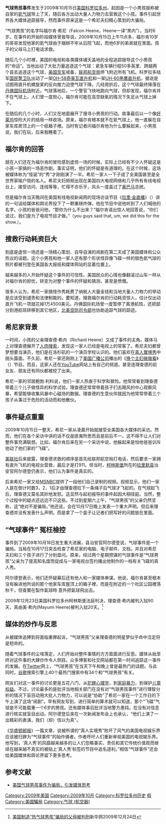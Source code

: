 {{tone|time=2010-10-11T15:29:07+00:00}}
'''气球男孩事件'''发生于2009年10月15日[[美国|美国]][[科罗拉多州|科罗拉多州]]，起因是一个小男孩报称被自家的[[氦气球|氦气球]]带上了天，随后各方出动大量人力物力去营救这个小孩。事件引起世界各大媒体追踪报导，然而事件原来这是一个希尼夫妇精心策划的大骗局。

“气球男孩”的名字叫福尔肯·希尼（Falcon Heene，Heene一译“黑内”），当时6岁。在事件的开始阶段媒体曾报导说，2009年10月15日上午11点多，福尔肯10岁的哥哥发现他家的氦气球由于捆绑不牢从后院飞起，而他6岁的弟弟就在里面。孩子的父母马上打电话求救。

随后几个小时裡，美国的电视和各类媒体铺天盖地的全程追踪报导这个小男孩的“命运”。当地出动了大批力量追逐这个气球：紧急车辆行程50多英里、跨越两个县去追逐这个气球，[[美国空军|美国空军]]戒备，[[美国联邦航空管理局|联邦航空局]]停飞附近所有飞机。科罗拉多陆军[[国民警卫队|国民警卫队]]出动了一架[[OH-58|OH-58奇奥瓦直升机]]和一架[[UH-60黑鹰直升机|UH-60黑鹰直升机]]，据说是试图用直升机螺旋桨的反向推力迫使气球下降。几经周折后，这个气球最终降落在[[丹佛国际机场|丹佛国际机场]]附近。气球落地后，一个警官飞快地跑向气球，但却发现，福尔肯并不在气球上。人们曾一度担心，福尔肯可能在高空缺氧的情况下失足从气球上掉下。

在随后的几个小时，人们又在地面展开了搜寻小男孩的行动。故事最后以一个像[[好莱坞|好莱坞]]惊险大片的结局一样收场。原来，福尔肯根本就不在氦气球上，他一直躲在自家车库房顶上的一个纸箱子裡。当时有记者问福尔肯他为什么要躲起来，小男孩说，我们在玩，后来我睡着了。

== 福尔肯的回答 ==
就在人们还在为福尔肯的冒险感到虚惊一场的时候，实际上已经有不少人怀疑这是小孩一家搞的一场恶作剧。事实证明，他们的怀疑是有道理的。在这个时候，这场被媒体称为“怪诞”的“秀”才刚刚演了一半。希尼一家人一下子成了全美国甚至是全世界家喻户晓的名人。希尼夫妇频频出现在美国四大电视网络和几乎所有有线电视台上，接受访问、连线等等，忙得不亦乐乎，风头一度盖过了[[奥巴马|奥巴马]]总统。

但是福尔肯当天晚间在美国有线电视新闻网的现场访谈节目《[[拉里·金直播|拉里·金直播]]》（''{{lang|en|Larry King Live}}''）讲的一句话给媒体和舆论界投下了一颗重磅炸弹。他在节目中说他听到了人们喊他的名字。小孩的爸爸问他，“那你为什么不出来？”福尔肯语出惊人地回答说，“你们说过，我们是为了电视节目才做。”（you guys said that, um, we did this for the show.）。

== 搜救行动耗资巨大 ==
到底是虚惊一场还是一场精心策划、自导自演的闹剧在第二天成了美国媒体和公众热议的话题。这个小男孩和他一家人还有那个形状怪异像飞碟一样的银色氦气球的照片都被刊登在美国各大报纸和媒体网站的显着位置上。

越来越多的人开始怀疑这个事件的可信性。美国民众的心情也像翻滚过山车一样从对福尔肯的担忧，转变为对整个事件的怀疑和猜测，甚至是愤慨。

很多人认为，希尼一家搞怪作秀耗费了纳税人大量金钱和当地大量人力物力的举动是应该受到谴责和法律制裁的。要知道，搜救福尔肯的行动耗资惊人，估计仅出动直升飞机一项就花掉1万4500美元。丹佛国际机场曾一度暂停了离港航班，还把部分到港航班转移到其它地区，[[北美空防司令部|北美空防司令部]]也协助追踪气球的踪迹。

== 希尼家背景 ==
一时间，小孩的父亲理查德·希内（Richard Heene）又成了事件的主角。媒体马上对理查德展开了[[人肉搜索|人肉搜索]]，发现这一家人已经是电视上的常客了。希尼夫妇都曾梦想要当演员，他们是在洛杉矶的一个演员学校认识的。他们喜欢在[[真人實境秀|真人實境秀]]中抛头露面。不久前，希尼一家还刚刚上了[[美国广播公司|美国广播公司]]播出的《[[换个主妇做做看|换个主妇做做看]]》（''{{link-en|Wife Swap|Wife Swap}}''）节目。而且，这家人还在[[YouTube|YouTube]]网站上有自己的频道。甚至连理查德的前女友、朋友还有同伙都被挖了出来。

希尼一家的邻居鲍勃·利科说，他们一家人热衷于科学和冒险。他常常看到理查德带着三个儿子做怪异的科学试验。理查德还常常带着孩子们去飓风的中心观察风暴，希望能够收集风暴中心磁场的数据。理查德的生意伙伴就因为他常常带着三个孩子从事过于危险的活动而和他散伙。

== 事件疑点重重 ==
2009年10月15日一整天，希尼一家从凌晨开始就接受全美国各大媒体的采访。然而，他们在各个采访中讲的话不仅是匪夷所思而且是前后不一。这不得不让人们对整件事充满联想。比如，福尔肯后来在另一个采访中说，他躲起来是怕他爸爸训斥他动了他们家的“飞碟”。

[[美联社|美联社]]后来披露，理查德求救的顺序是首先给联邦航空局打电话，然后要求一家拥有直升飞机的电视台营救，最后才是打911。但当时，[[柯林斯堡|柯林斯堡]]所在的[[拉里默县|拉里默县]]治安官阿尔德登仍表示，他们认为事件是真实的。

后来希尼一家又给[[MSNBC|MSNBC]]提供了一段他们自己录制的视频。视频显示，他们一家人是在倒计时数3，2，1后才由理查德拉下一条绳子后气球才飞起的。在气球起飞后，理查德又莫名其妙地发怒。这显然与起初报导的事件起因大相径庭。当然，整个过程中的疑点还远远不只这些。不过到星期六上午，“气球男孩”的父亲仍然坚称，这“绝对不是骗局。”他还说，会在10月17日晚上发表一个重大声明。但后来理查德并没有发表什么声明，而是拿了一个盒子让记者们把写好的问题放在里面。

== “气球事件” 冤枉檢控 ==
事件到了2009年10月18日发生重大进展，县治安官阿尔德登说，气球事件是一个骗局。当局在10月17日突击检查了希尼家的电脑、电子邮件、文档，并且对希尼夫妇和三个孩子进行了分别盘问。原来，经过两个星期预谋的气球事件是“气球男孩”父亲为了提高知名度而促成与一家电视台签约播出他制作的一档有关飞碟的真人秀。

阿尔德登表示，他们还怀疑幕后还有他人和一家媒体串谋。他说，福尔肯甚至根本没有躲进他所说的那个他家车库屋顶上的箱子裡，而是在附近的一个社区公园裡荡秋千，但查實在製作氣球時 意外把氣球飛出去。

2009年12月23日美国科罗拉多州柯林斯堡法庭判决，理查德·希内被判入狱90天，真由美·希内(Mayumi Heene)被判入狱20天。<ref>[http://news.xinhuanet.com/photo/2009-12/24/content_12697050.htm 美国制造“热气球男孩”骗局的父母被判刑]新华网2009年12月24日</ref>

== 媒体的炒作与反思 ==
从被媒体追捧到将面临重罪起诉，“气球男孩”父亲理查德的明星梦似乎命中注定将是短命的。

随着气球事件的尘埃落定，人们开始对整件事情的方方面面进行反思。媒体从始至终对这件事的大肆炒作令人侧目。众多博客和社交网站都在第一时间追踪这一事件的发展。在[[Twitter|Twitter]]网上，“气球男孩”在当天下午和晚上曾是最热门的话题。与此同时，[[谷歌|谷歌]]搜索引擎上40个最热门搜索中有34个和“气球男孩”有关。

网友们对这一事件的讨论更是五花八门，从[[犯罪心理学|犯罪心理学]]，到[[家庭暴力|家庭暴力]]，到保护[[兒童人權|儿童权益]]。不过，讨论最多的是批评当地相关部门在没有对“气球男孩事件”进行理智分析的情况下盲目动用大批人力物力，可以说是“协助”了希尼一家在一个工作日的下午上演了这场“闹剧”。早有网友写到，进行简单的算术就可以知道，那个“飞碟”气球是不可能载重一个6岁的男孩。还有媒体事后批评当地警方愚钝，在没有对信息进行核实就盲目出动。阿尔德登后来在一次新闻发布会上也承认，“他们上演了一出精彩的表演，我们（却）信以为真”。

《[[华盛顿邮报|华盛顿邮报]]》一篇文章，说被所谓的“真人实境秀”败坏了风气的美国电视娱乐界应该被归罪为“气球事件”的始作俑者。作者呼吁人们重新审视美国的电视娱乐界。他写到，‘真人秀’的风靡越来越多的让人们忽略事实、责任和其它传统价值观而继续在越来越不真实的被贴上‘真人秀’标签的节目中追名逐利。”相信“气球事件”还会给美国媒体和舆论界留下更多思考。

== 参考文献 ==
*[http://www1.voanews.com/chinese/news/US/BalloonBoy-20091019-64846347.html 美国气球男孩事件为骗局，引发媒体思考]
{{reflist}}

{{VOA}}

[[Category:2009年美国|Category:2009年美国]]
[[Category:2009年10月|Category:2009年10月]]
[[Category:科罗拉多州历史|Category:科罗拉多州历史]]
[[Category:網路迷因|假]]
[[Category:美國騙局|Category:美國騙局]]
[[Category:气球_(航空器)|Category:气球 (航空器)]]